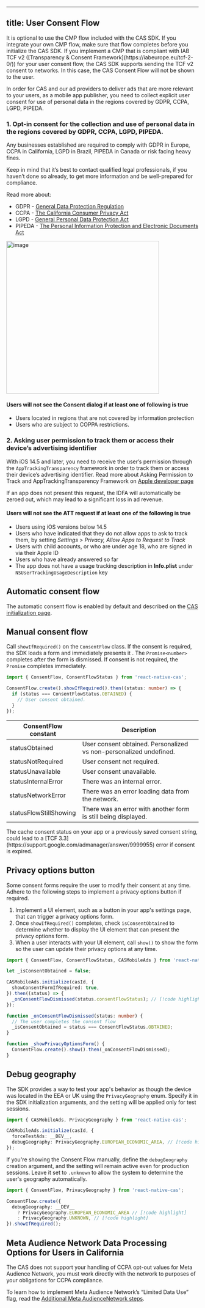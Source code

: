
---

## title: User Consent Flow

<Info>
It is optional to use the CMP flow included with the CAS SDK. If you integrate your own CMP flow, make sure that flow completes before you initialize the CAS SDK.
</Info>

<Info>
If you implement a CMP that is compliant with IAB TCF v2 ([Transparency & Consent Framework](https://iabeurope.eu/tcf-2-0/)) for your user consent flow, the CAS SDK supports sending the TCF v2 consent to networks. In this case, the CAS Consent Flow will not be shown to the user.
</Info>

In order for CAS and our ad providers to deliver ads that are more relevant to your users, as a mobile app publisher, you need to collect explicit user consent for use of personal data in the regions covered by GDPR, CCPA, LGPD, PIPEDA.

### 1. Opt-in consent for the collection and use of personal data in the regions covered by GDPR, CCPA, LGPD, PIPEDA.
Any businesses established are required to comply with GDPR in Europe, CCPA in California, LGPD in Brazil, PIPEDA in Canada or risk facing heavy fines.

Keep in mind that it’s best to contact qualified legal professionals, if you haven’t done so already, to get more information and be well-prepared for compliance.

Read more about:

* GDPR - [General Data Protection Regulation](https://gdpr-info.eu)
* CCPA - [The California Consumer Privacy Act](https://theccpa.org)
* LGPD - [General Personal Data Protection Act](https://lgpd-brazil.info)
* PIPEDA - [The Personal Information Protection and Electronic Documents Act](https://www.priv.gc.ca/en/privacy-topics/privacy-laws-in-canada/the-personal-information-protection-and-electronic-documents-act-pipeda/)

<Image height="400" alt="image" src="/assets/User-Consent-Flow-1.png" />

#### Users will not see the Consent dialog if at least one of following is true
* Users located in regions that are not covered by information protection
* Users who are subject to COPPA restrictions.

### 2. Asking user permission to track them or access their device’s advertising identifier
With iOS 14.5 and later, you need to receive the user’s permission through the `AppTrackingTransparency` framework in order to track them or access their device’s advertising identifier.  Read more about Asking Permission to Track and AppTrackingTransparency Framework on [Apple developer page](https://developer.apple.com/app-store/user-privacy-and-data-use/)

<Warning>  
If an app does not present this request, the IDFA will automatically be zeroed out, which may lead to a significant loss in ad revenue.
</Warning>

#### Users will not see the ATT request if at least one of the following is true
* Users using iOS versions below 14.5
* Users who have indicated that they do not allow apps to ask to track them, by setting *Settings > Privacy, Allow Apps to Request to Track*
* Users with child accounts, or who are under age 18, who are signed in via their Apple ID
* Users who have already answered so far
* The app does not have a usage tracking description in **Info.plist** under `NSUserTrackingUsageDescription` key

## Automatic consent flow
The automatic consent flow is enabled by default and described on the [CAS initialization page](ReactNative/Initialize-CAS).

## Manual consent flow
Call `showIfRequired()` on the `ConsentFlow` class. If the consent is required, the SDK loads a form and immediately presents it .
The `Promise<number>` completes after the form is dismissed. If consent is not required, the `Promise` completes immediately.

```ts
import { ConsentFlow, ConsentFlowStatus } from 'react-native-cas';

ConsentFlow.create().showIfRequired().then((status: number) => {
  if (status === ConsentFlowStatus.OBTAINED) {
    // User consent obtained.
  }
});
```

| ConsentFlow constant   | Description                                                        |
| ---------------------- | ------------------------------------------------------------------ |
| statusObtained         | User consent obtained. Personalized vs non-personalized undefined. |
| statusNotRequired      | User consent not required.                                         |
| statusUnavailable      | User consent unavailable.                                          |
| statusInternalError    | There was an internal error.                                       |
| statusNetworkError     | There was an error loading data from the network.                  |
| statusFlowStillShowing | There was an error with another form is still being displayed.     |

<Warning>  
The cache consent status on your app or a previously saved consent string, could lead to a [TCF 3.3](https://support.google.com/admanager/answer/9999955) error if consent is expired.
</Warning>

## Privacy options button
Some consent forms require the user to modify their consent at any time. Adhere to the following steps to implement a privacy options button if required.

1. Implement a UI element, such as a button in your app's settings page, that can trigger a privacy options form.
2. Once `showIfRequired()` completes, check `isConsentObtained` to determine whether to display the UI element that can present the privacy options form.
3. When a user interacts with your UI element, call `show()` to show the form so the user can update their privacy options at any time.

```ts
import { ConsentFlow, ConsentFlowStatus, CASMobileAds } from 'react-native-cas';

let _isConsentObtained = false;

CASMobileAds.initialize(casId, {
  showConsentFormIfRequired: true,
}).then((status) => {
  _onConsentFlowDismissed(status.consentFlowStatus); // [!code highlight]
});

function _onConsentFlowDismissed(status: number) {
  // The user completes the consent flow
  _isConsentObtained = status === ConsentFlowStatus.OBTAINED;
}

function _showPrivacyOptionsForm() {
  ConsentFlow.create().show().then(_onConsentFlowDismissed);
}
```

## Debug geography
The SDK provides a way to test your app's behavior as though the device was located in the EEA or UK using the `PrivacyGeography` enum.
Specify it in the SDK initialization arguments, and the setting will be applied only for test sessions.

```ts
import { CASMobileAds, PrivacyGeography } from 'react-native-cas';

CASMobileAds.initialize(casId, {
  forceTestAds: __DEV__,
  debugGeography: PrivacyGeography.EUROPEAN_ECONOMIC_AREA, // [!code highlight]
});
```

If you're showing the Consent Flow manually, define the `debugGeography` creation argument, and the setting will remain active even for production sessions. Leave it set to `.unknown` to allow the system to determine the user's geography automatically.

```ts
import { ConsentFlow, PrivacyGeography } from 'react-native-cas';

ConsentFlow.create({
  debugGeography: __DEV__
    ? PrivacyGeography.EUROPEAN_ECONOMIC_AREA // [!code highlight]
    : PrivacyGeography.UNKNOWN, // [!code highlight]
}).showIfRequired();
```

## Meta Audience Network Data Processing Options for Users in California
The CAS does not support your handling of CCPA opt-out values for Meta Audience Network, you must work directly with the network to purposes of your obligations for CCPA compliance.

To learn how to implement Meta Audience Network’s “Limited Data Use” flag, read the [Additional Meta AudienceNetwork steps](ReactNative/Additional-Meta-AudienceNetwork-steps).
